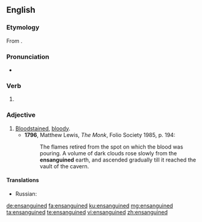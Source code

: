 ==English==

===Etymology===
From {{term|ensanguine}}.

===Pronunciation===
* {{a|UK}} {{IPA|/ɛnˈsaŋɡwɪnd/|lang=en}}

===Verb===
{{head|en|verb form}}

# {{en-past of|ensanguine}}

===Adjective===
{{en-adj}}

# [[bloodstained|Bloodstained]], [[bloody]].
#* '''1796''', Matthew Lewis, ''The Monk'', Folio Society 1985, p. 194:
#*: The flames retired from the spot on which the blood was pouring.  A volume of dark clouds rose slowly from the '''ensanguined''' earth, and ascended gradually till it reached the vault of the cavern.
====Translations====
{{trans-top|bloodstained, bloody}}
* Russian: {{t+|ru|окрова́вленный|m}}
{{trans-mid}}
{{trans-bottom}}

[[de:ensanguined]]
[[fa:ensanguined]]
[[ku:ensanguined]]
[[mg:ensanguined]]
[[ta:ensanguined]]
[[te:ensanguined]]
[[vi:ensanguined]]
[[zh:ensanguined]]